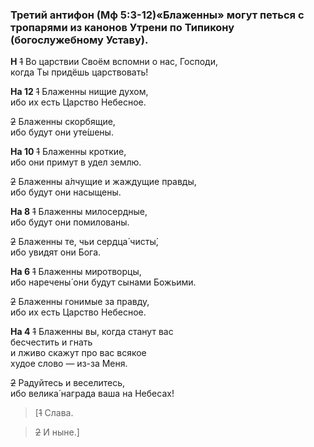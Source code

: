 
### Третий антифон (Мф 5:3-12)<Tooltip>«Блаженны» могут петься с тропарями из канонов Утрени по Типикону (богослужебному Уставу).</Tooltip>

**Н** ~~1~~ Во царствии Своём вспомни о нас, Господи,  
когда Ты при­дёшь царствовать!

**На 12** ~~1~~ Блаженны нищие духом,  
ибо их есть Царство Небесное.

~~2~~ Блаженны скорбящие,  
ибо будут они уте́шены.

**На 10** ~~1~~ Блаженны кроткие,  
ибо они примут в удел землю.

~~2~~ Блаженны а́лчущие и жаждущие правды,  
ибо будут они насыщены.

**На 8** ~~1~~ Блаженны милосердные,  
ибо будут они помилованы.

~~2~~ Блаженны те, чьи сердца́ чисты́,  
ибо увидят они Бога.

**На 6** ~~1~~ Блаженны миротворцы,  
ибо наречены́ они будут сынами Божьими.

~~2~~ Блаженны гонимые за правду,  
ибо их есть Царство Небесное.

**На 4** ~~1~~ Блаженны вы, когда станут вас  
бесчестить и гнать  
и лживо скажут про вас всякое  
худое слово — из-за Меня.

~~2~~ Радуйтесь и веселитесь,  
ибо велика́ награда ваша на Небесах!

> <R>[</R>~~1~~ Слава.

> ~~2~~ И ныне.<R>]</R>
